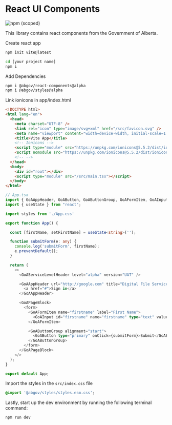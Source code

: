 
<Meta title="Setup/React" />

# React UI Components

![npm (scoped)](https://img.shields.io/npm/v/@abgov/react-components/alpha?color=%230081a2&label=react-components&style=flat-square)

This library contains react components from the Government of Alberta.

Create react app
```bash
npm init vite@latest
```

```bash
cd [your project name]
npm i
```

Add Dependencies
```bash
npm i @abgov/react-components@alpha
npm i @abgov/styles@alpha
```

Link ionicons in app/index.html
```html
<!DOCTYPE html>
<html lang="en">
  <head>
    <meta charset="UTF-8" />
    <link rel="icon" type="image/svg+xml" href="/src/favicon.svg" />
    <meta name="viewport" content="width=device-width, initial-scale=1.0" />
    <title>Vite App</title>
    <!-- Ionicons -->
    <script type="module" src="https://unpkg.com/ionicons@5.5.2/dist/ionicons/ionicons.esm.js"></script>
    <script nomodule src="https://unpkg.com/ionicons@5.5.2/dist/ionicons/ionicons.js"></script>
    <!-- -->
  </head>
  <body>
    <div id="root"></div>
    <script type="module" src="/src/main.tsx"></script>
  </body>
</html>

```

```typescript
// App.tsx
import { GoAAppHeader, GoAButton, GoAButtonGroup, GoAFormItem, GoAInput, GoAPageBlock, GoAServiceLevelHeader } from "@abgov/react-components";
import { useState } from "react";

import styles from './App.css'

export function App() {

  const [firstName, setFirstName] = useState<string>('');

  function submitForm(e: any) {
    console.log('submitForm', firstName);
    e.preventDefault();
  }

  return (
    <>
      <GoAServiceLevelHeader level="alpha" version="UAT" />

      <GoAAppHeader url="http://google.com" title="Digital File Service">
        <a href="#">Sign in</a>
      </GoAAppHeader>

      <GoAPageBlock>
        <form>
          <GoAFormItem name="firstname" label="First Name">
            <GoAInput id="firstname" name="firstname" type="text" value={firstName} onChange={(_name, value) => setFirstName(value) } />
          </GoAFormItem>

          <GoAButtonGroup alignment="start">
            <GoAButton type="primary" onClick={submitForm}>Submit</GoAButton>
          </GoAButtonGroup>
        </form>
      </GoAPageBlock>
    </>
  );
}

export default App;
```

Import the styles in the `src/index.css` file
```css
@import '@abgov/styles/styles.esm.css';
```

Lastly, start up the dev environment by running the following terminal command:
```bash
npm run dev
```
